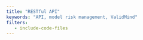 ```yaml
---
title: "RESTful API"
keywords: "API, model risk management, ValidMind"
filters:
   - include-code-files
---
```



<!--
```.json
```
-->